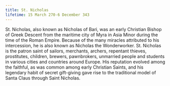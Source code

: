 ```yaml
---
title: St. Nicholas
lifetime: 15 March 270-6 December 343
---
```


St. Nicholas, also known as Nicholas of Bari, was an early Christian Bishop
of Greek Descent from the maritime city of Myra in Asia Minor during the time of the Roman Empire. Because
of the many miracles attributed to his intercession, he is also known as Nicholas the Wonderworker. St.
Nicholas is the patron saint of sailors, merchants, archers, repentant thieves, prostitutes, children,
brewers, pawnbrokers, unmarried people and students in various cities and countries around Europe. His
reputation evolved among the faithful, as was common among early Christian Saints, and his legendary habit
of secret gift-giving gave rise to the traditional model of Santa Claus through Saint Nicholas.
